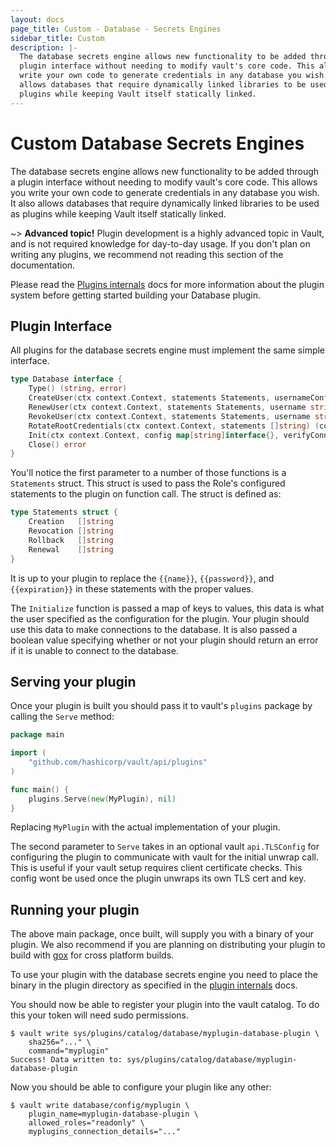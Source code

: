 ```yaml
---
layout: docs
page_title: Custom - Database - Secrets Engines
sidebar_title: Custom
description: |-
  The database secrets engine allows new functionality to be added through a
  plugin interface without needing to modify vault's core code. This allows you
  write your own code to generate credentials in any database you wish. It also
  allows databases that require dynamically linked libraries to be used as
  plugins while keeping Vault itself statically linked.
---
```


# Custom Database Secrets Engines

The database secrets engine allows new functionality to be added through a
plugin interface without needing to modify vault's core code. This allows you
write your own code to generate credentials in any database you wish. It also
allows databases that require dynamically linked libraries to be used as plugins
while keeping Vault itself statically linked.

~> **Advanced topic!** Plugin development is a highly advanced topic in Vault,
and is not required knowledge for day-to-day usage. If you don't plan on writing
any plugins, we recommend not reading this section of the documentation.

Please read the [Plugins internals](/docs/internals/plugins.html) docs for more
information about the plugin system before getting started building your
Database plugin.

## Plugin Interface

All plugins for the database secrets engine must implement the same simple interface.

```go
type Database interface {
	Type() (string, error)
	CreateUser(ctx context.Context, statements Statements, usernameConfig UsernameConfig, expiration time.Time) (username string, password string, err error)
	RenewUser(ctx context.Context, statements Statements, username string, expiration time.Time) error
	RevokeUser(ctx context.Context, statements Statements, username string) error
	RotateRootCredentials(ctx context.Context, statements []string) (config map[string]interface{}, err error)
	Init(ctx context.Context, config map[string]interface{}, verifyConnection bool) (saveConfig map[string]interface{}, err error)
	Close() error
}
```

You'll notice the first parameter to a number of those functions is a
`Statements` struct. This struct is used to pass the Role's configured
statements to the plugin on function call. The struct is defined as:

```go
type Statements struct {
	Creation   []string
	Revocation []string
	Rollback   []string
	Renewal    []string
}
```

It is up to your plugin to replace the `{{name}}`, `{{password}}`, and
`{{expiration}}` in these statements with the proper values.

The `Initialize` function is passed a map of keys to values, this data is what the
user specified as the configuration for the plugin. Your plugin should use this
data to make connections to the database. It is also passed a boolean value
specifying whether or not your plugin should return an error if it is unable to
connect to the database.

## Serving your plugin

Once your plugin is built you should pass it to vault's `plugins` package by
calling the `Serve` method:

```go
package main

import (
    "github.com/hashicorp/vault/api/plugins"
)

func main() {
    plugins.Serve(new(MyPlugin), nil)
}
```

Replacing `MyPlugin` with the actual implementation of your plugin.

The second parameter to `Serve` takes in an optional vault `api.TLSConfig` for
configuring the plugin to communicate with vault for the initial unwrap call.
This is useful if your vault setup requires client certificate checks. This
config wont be used once the plugin unwraps its own TLS cert and key.

## Running your plugin

The above main package, once built, will supply you with a binary of your
plugin. We also recommend if you are planning on distributing your plugin to
build with [gox](https://github.com/mitchellh/gox) for cross platform builds.

To use your plugin with the database secrets engine you need to place the binary in the
plugin directory as specified in the [plugin internals](/docs/internals/plugins.html) docs.

You should now be able to register your plugin into the vault catalog. To do
this your token will need sudo permissions.

```text
$ vault write sys/plugins/catalog/database/myplugin-database-plugin \
    sha256="..." \
    command="myplugin"
Success! Data written to: sys/plugins/catalog/database/myplugin-database-plugin
```

Now you should be able to configure your plugin like any other:

```text
$ vault write database/config/myplugin \
    plugin_name=myplugin-database-plugin \
    allowed_roles="readonly" \
    myplugins_connection_details="..."
```
